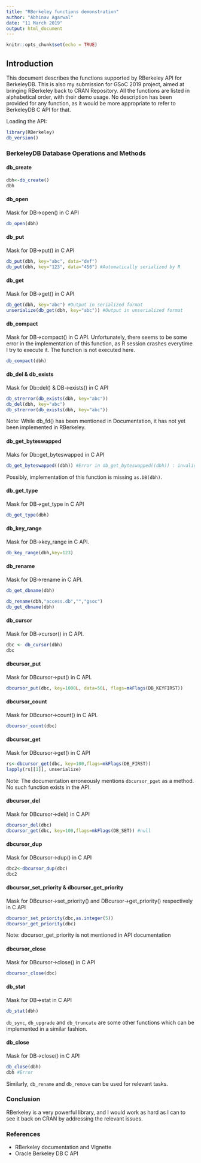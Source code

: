 ```yaml
---
title: "RBerkeley functions demonstration"
author: "Abhinav Agarwal"
date: "11 March 2019"
output: html_document
---
```


```r
knitr::opts_chunk$set(echo = TRUE)
```

## Introduction
This document describes the functions supported by RBerkeley API for BerkeleyDB. This is also my submission for GSoC 2019 project, aimed at bringing RBerkeley back to CRAN Repository. 
All the functions are listed in alphabetical order, with their demo usage.
No description has been provided for any function, as it would be more appropriate to refer to BerkeleyDB C API for that.

Loading the API:
```r
library(RBerkeley)
db_version()
```


### BerkeleyDB Database Operations and Methods

#### db_create
```r
dbh<-db_create()
dbh
```

#### db_open
Mask for DB->open() in C API
```r
db_open(dbh)
```

#### db_put
Mask for DB->put()	in C API
```r
db_put(dbh, key="abc", data="def")
db_put(dbh, key="123", data="456") #Automatically serialized by R

```

#### db_get
Mask for DB->get() in C API
```r
db_get(dbh, key="abc") #Output in serialized format
unserialize(db_get(dbh, key="abc")) #Output in unserialized format
```

#### db_compact
Mask for DB->compact() in C API. Unfortunately, there seems to be some error in the implementation of this function, as R session crashes everytime I try to execute it. The function is not executed here.
```r
db_compact(dbh)
```

#### db_del & db_exists

Mask for Db::del() & DB->exists() in C API
 
```r
db_strerror(db_exists(dbh, key="abc"))
db_del(dbh, key="abc")
db_strerror(db_exists(dbh, key="abc"))
```

Note: While db_fd() has been mentioned in Documentation, it has not yet been implemented in RBerkeley.

#### db_get_byteswapped
Maks for Db::get_byteswapped in C API
```r
db_get_byteswapped((dbh)) #Error in db_get_byteswapped((dbh)) : invalid 'db' handle
```
Possibly, implementation of this function is missing `as.DB(dbh)`.

#### db_get_type	

Mask for DB->get_type in C API

```r
db_get_type(dbh)
```

#### db_key_range
Mask for  DB->key_range in C API.

```r
db_key_range(dbh,key=123)
```
#### db_rename
Mask for DB->rename in C API.

```r
db_get_dbname(dbh)

db_rename(dbh,"access.db","","gsoc")
db_get_dbname(dbh)

```


#### db_cursor
Mask for DB->cursor() in C API.

```r
dbc <- db_cursor(dbh)
dbc
```
#### dbcursor_put
Mask for DBcursor->put() in C API.
```r
dbcursor_put(dbc, key=1000L, data=50L, flags=mkFlags(DB_KEYFIRST))
```


#### dbcursor_count
Mask for DBcursor->count() in C API.
```r
dbcursor_count(dbc)
```

#### dbcursor_get
Mask for DBcursor->get() in C API
```r
rs<-dbcursor_get(dbc, key=100,flags=mkFlags(DB_FIRST))
lapply(rs[[1]], unserialize)
```

Note: The documentation erroneously mentions `dbcursor_pget` as a method. No such function exists in the API.

#### dbcursor_del
Mask for DBcursor->del() in C API


```r
dbcursor_del(dbc)
dbcursor_get(dbc, key=100,flags=mkFlags(DB_SET)) #null
```
#### dbcursor_dup
Mask for DBcursor->dup() in C API
```r
dbc2<-dbcursor_dup(dbc)
dbc2
```

#### dbcursor_set_priority & dbcursor_get_priority
Mask for DBcursor->set_priority() and DBcursor->get_priority() respectively in C API

```r
dbcursor_set_priority(dbc,as.integer(5))
dbcursor_get_priority(dbc)

```
Note: dbcursor_get_priority is not mentioned in API documentation

#### dbcursor_close
Mask for DBcursor->close() in C API

```r
dbcursor_close(dbc)
```


#### db_stat

Mask for DB->stat in C API

```r
db_stat(dbh)
```
`db_sync`, `db_upgrade` and `db_truncate` are some other functions which can be implemented in a similar fashion.

#### db_close
Mask for DB->close() in C API
```r
db_close(dbh)
dbh #Error 
```
Similarly, `db_rename` and `db_remove` can be used for relevant tasks. 


### Conclusion

RBerkeley is a very powerful library, and I would work as hard as I can to see it back on CRAN by addressing the relevant issues.

### References

* RBerkeley documentation and Vignette
* Oracle Berkeley DB C API
